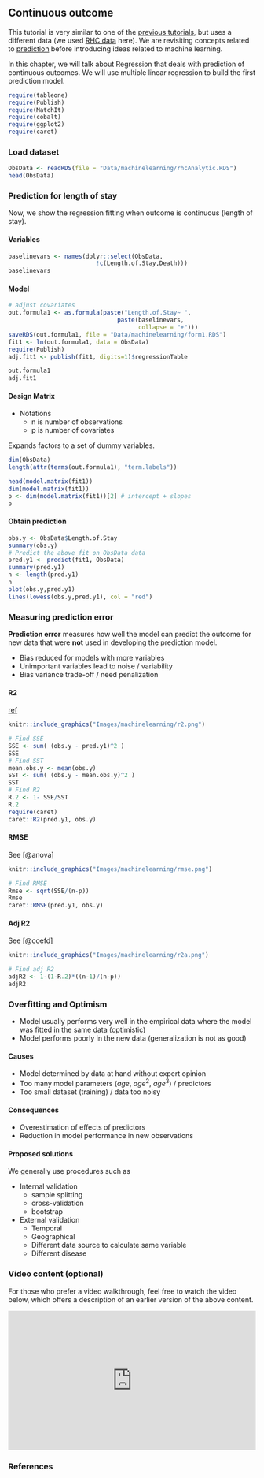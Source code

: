 ## Continuous outcome {.unnumbered}

::: callout-important
This tutorial is very similar to one of the [previous tutorials](predictivefactors2.html), but uses a different data (we used [RHC data](researchquestion1.html) here). We are revisiting concepts related to [prediction](predictivefactors.html) before introducing ideas related to machine learning. 
:::

In this chapter, we will talk about Regression that deals with prediction of continuous outcomes. We will use multiple linear regression to build the first prediction model.

```r
require(tableone)
require(Publish)
require(MatchIt)
require(cobalt)
require(ggplot2)
require(caret)
```

### Load dataset

```r
ObsData <- readRDS(file = "Data/machinelearning/rhcAnalytic.RDS")
head(ObsData)
```

### Prediction for length of stay

Now, we show the regression fitting when outcome is continuous (length of stay).

#### Variables

```r
baselinevars <- names(dplyr::select(ObsData, 
                         !c(Length.of.Stay,Death)))
baselinevars
```

#### Model

```r
# adjust covariates
out.formula1 <- as.formula(paste("Length.of.Stay~ ", 
                               paste(baselinevars, 
                                     collapse = "+")))
saveRDS(out.formula1, file = "Data/machinelearning/form1.RDS")
fit1 <- lm(out.formula1, data = ObsData)
require(Publish)
adj.fit1 <- publish(fit1, digits=1)$regressionTable
```

```r
out.formula1
adj.fit1
```

#### Design Matrix

-   Notations
    -   n is number of observations
    -   p is number of covariates

Expands factors to a set of dummy variables.

```r
dim(ObsData)
length(attr(terms(out.formula1), "term.labels"))
```

```r
head(model.matrix(fit1))
dim(model.matrix(fit1))
p <- dim(model.matrix(fit1))[2] # intercept + slopes
p
```

#### Obtain prediction

```r
obs.y <- ObsData$Length.of.Stay
summary(obs.y)
# Predict the above fit on ObsData data
pred.y1 <- predict(fit1, ObsData)
summary(pred.y1)
n <- length(pred.y1)
n
plot(obs.y,pred.y1)
lines(lowess(obs.y,pred.y1), col = "red")
```

### Measuring prediction error

**Prediction error** measures how well the model can predict the outcome for new data that were **not** used in developing the prediction model.

-   Bias reduced for models with more variables
-   Unimportant variables lead to noise / variability
-   Bias variance trade-off / need penalization

#### R2

[ref](https://en.wikipedia.org/wiki/Coefficient_of_determination)

```r
knitr::include_graphics("Images/machinelearning/r2.png")
```

```r
# Find SSE
SSE <- sum( (obs.y - pred.y1)^2 )
SSE
# Find SST
mean.obs.y <- mean(obs.y)
SST <- sum( (obs.y - mean.obs.y)^2 )
SST
# Find R2
R.2 <- 1- SSE/SST
R.2
require(caret)
caret::R2(pred.y1, obs.y)
```

#### RMSE

See [@anova]

```r
knitr::include_graphics("Images/machinelearning/rmse.png")
```

```r
# Find RMSE
Rmse <- sqrt(SSE/(n-p)) 
Rmse
caret::RMSE(pred.y1, obs.y)
```

#### Adj R2

See [@coefd]

```r
knitr::include_graphics("Images/machinelearning/r2a.png")
```

```r
# Find adj R2
adjR2 <- 1-(1-R.2)*((n-1)/(n-p))
adjR2
```

### Overfitting and Optimism

-   Model usually performs very well in the empirical data where the model was fitted in the same data (optimistic)
-   Model performs poorly in the new data (generalization is not as good)

#### Causes

-   Model determined by data at hand without expert opinion
-   Too many model parameters ($age$, $age^2$, $age^3$) / predictors
-   Too small dataset (training) / data too noisy

#### Consequences

-   Overestimation of effects of predictors
-   Reduction in model performance in new observations

#### Proposed solutions

We generally use procedures such as

-   Internal validation
    -   sample splitting
    -   cross-validation
    -   bootstrap
-   External validation
    -   Temporal
    -   Geographical
    -   Different data source to calculate same variable
    -   Different disease

### Video content (optional)

::: callout-tip
For those who prefer a video walkthrough, feel free to watch the video below, which offers a description of an earlier version of the above content.
:::

::: {style="position: relative; padding-bottom: 56.25%; height: 0; overflow: hidden;"}
<iframe src="https://www.youtube.com/embed/TmrG2ZbeJoY" style="position: absolute; top: 0; left: 0; width: 100%; height: 100%; border:0;" allowfullscreen>

</iframe>
:::

### References
